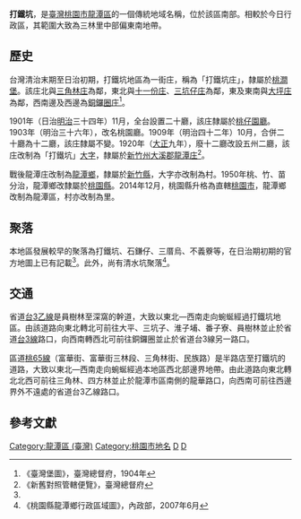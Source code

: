 {{noteTA　
|1 = zh-cn:庄; zh-hk:庄; zh-tw:庄;
}}
'''打鐵坑'''，是[[臺灣|臺灣]][[桃園市|桃園市]][[龍潭區_(台灣)|龍潭區]]的一個傳統地域名稱，位於該區南部。相較於今日行政區，其範圍大致為三林里中部偏東南地帶。

==歷史==
台灣清治末期至日治初期，打鐵坑地區為一街庄，稱為「打鐵坑庄」，隸屬於[[桃澗堡|桃澗堡]]。該庄北與[[三角林庄|三角林庄]]為鄰，東北與[[十一份庄|十一份庄]]、[[三坑仔庄|三坑仔庄]]為鄰，東及東南與[[大坪_(桃園市)|大坪庄]]為鄰，西南邊及西邊為[[銅鑼圈_(桃園市)|銅鑼圈庄]]<ref name="臺灣堡圖">《臺灣堡圖》，臺灣總督府，1904年</ref>。

1901年（日治[[明治|明治]]三十四年）11月，全台設置二十廳，該庄隸屬於[[桃仔園廳|桃仔園廳]]。1903年（明治三十六年），改名桃園廳。1909年（明治四十二年）10月，合併二十廳為十二廳，該庄隸屬不變。1920年（[[大正|大正]]九年），廢十二廳改設五州二廳，該庄改制為「打鐵坑」[[大字|大字]]，隸屬於[[新竹州|新竹州]][[大溪郡|大溪郡]][[龍潭庄|龍潭庄]]<ref>《新舊對照管轄便覽》，臺灣總督府</ref>。

戰後龍潭庄改制為[[龍潭區_(桃園市)|龍潭鄉]]，隸屬於[[新竹縣|新竹縣]]，大字亦改制為村。1950年桃、竹、苗分治，龍潭鄉改隸屬於[[桃園縣|桃園縣]]。2014年12月，桃園縣升格為直轄[[桃園市|桃園市]]，龍潭鄉改制為龍潭區，村亦改制為里。

==聚落==
本地區發展較早的聚落為打鐵坑、石鎌仔、三厝烏、不義藔等，在日治期初期的官方地圖上已有記載<ref name="臺灣堡圖"/>。此外，尚有清水坑聚落<ref>《桃園縣龍潭鄉行政區域圖》，內政部，2007年6月</ref>。

==交通==
省道[[台3乙線|台3乙線]]是員樹林至深窩的幹道，大致以東北—西南走向蜿蜒經過打鐵坑地區。由該道路向東北轉北可前往大平、三坑子、淮子埔、番子寮、員樹林並止於省道[[台3線|台3線]]路口，向西南轉西北可前往銅鑼圈並止於省道台3線另一路口。

區道[[桃65線|桃65線]]（富華街、富華街三林段、三角林街、民族路）是半路店至打鐵坑的道路，大致以東北—西南走向蜿蜒經過本地區西北部邊界地帶。由此道路向東北轉北北西可前往三角林、四方林並止於龍潭市區南側的龍華路口，向西南可前往西邊界外不遠處的省道台3乙線路口。

==參考文獻==
{{reflist}}

{{大溪郡}}

[[Category:龍潭區_(臺灣)|Category:龍潭區 (臺灣)]]
[[Category:桃園市地名|Category:桃園市地名]]
[[Category:桃澗堡|D]]
[[Category:大溪郡大字|D]]